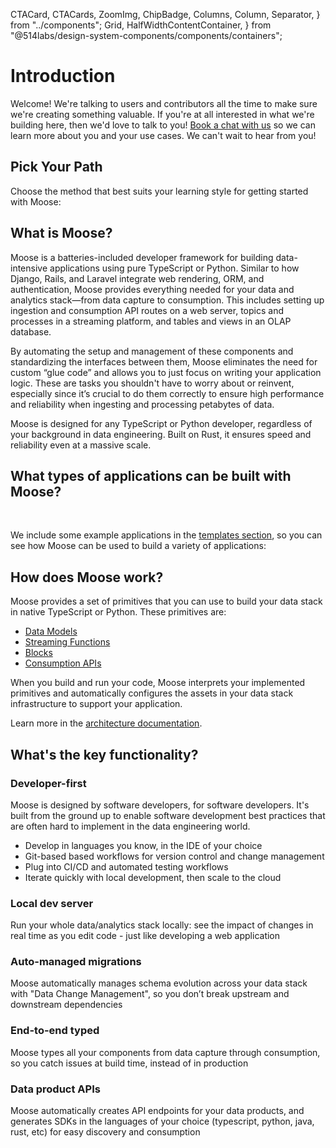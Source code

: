   CTACard,
  CTACards,
  ZoomImg,
  ChipBadge,
  Columns,
  Column,
  Separator,
} from "../components";
  Grid,
  HalfWidthContentContainer,
} from "@514labs/design-system-components/components/containers";

# Introduction

Welcome! We're talking
to users and contributors all the time to make sure we're creating something valuable. If you're at all
interested in what we're building here, then we'd love to talk to you!
[Book a chat with us](https://calendly.com/d/cmh5-nrj-9nc/talk-to-engineering) so we can learn more about you and your use cases. We can't wait to hear from you!

## Pick Your Path

Choose the method that best suits your learning style for getting started with Moose:

<CTACards>
  <CTACard
    title="Create a Moose Project"
    description="Get up and running with your own Moose project in minutes"
    ctaLink="/quickstart"
    ctaLabel="Quick Start"
    Icon={Zap}
    variant="gradient"
  />
  <CTACard
    title="Learn Step-by-Step"
    description="Build an end-to-end Moose app through a guided tutorial"
    ctaLink="/learn-moose"
    ctaLabel="Try Tutorial"
    Icon={GraduationCap}
    variant="gradient"
  />
</CTACards>

## What is Moose?

Moose is a batteries-included developer framework for building data-intensive applications using pure TypeScript or Python. Similar to how Django, Rails, and Laravel integrate web rendering, ORM, and authentication, Moose provides everything needed for your data and analytics stack—from data capture to consumption. This includes setting up ingestion and consumption API routes on a web server, topics and processes in a streaming platform, and tables and views in an OLAP database.

By automating the setup and management of these components and standardizing the interfaces between them, Moose eliminates the need for custom “glue code” and allows you to just focus on writing your application logic. These are tasks you shouldn't have to worry about or reinvent, especially since it’s crucial to do them correctly to ensure high performance and reliability when ingesting and processing petabytes of data.

Moose is designed for any TypeScript or Python developer, regardless of your background in data engineering. Built on Rust, it ensures speed and reliability even at a massive scale.

## What types of applications can be built with Moose?

<br />

<Columns>
  <Column
    heading="Embed Data Features in User-Facing Applications"
    body="Moose can be combined with your favorite front-end framework to embed
          data-intensive features in your products."
    list={[
      "Dynamic leaderboards",
      "Interactive charts",
      "Real-time metric feeds",
    ]}
    className="col-span-6 border-r"
  />
  <Column
    heading="Enterprise Data Platforms"
    body="Create a backend system for enterprise data products, such as BI
          software and data exploration tools, to deliver interactive data
          applications."
    list={[
      "Real-time Dashboards",
      "Observability & Log Monitoring",
      "Customer Data Platforms",
    ]}
    className="col-span-6"
  />
</Columns>

We include some example applications in the [templates section](/templates/product-analytics/), so you can see how Moose can be used to build a variety of applications:

<ChipBadge href="/templates/product-analytics" label="Product Analytics" />

## How does Moose work?

<ZoomImg src="/OVERVIEW-DIAGRAM.svg" />

Moose provides a set of primitives that you can use to build your data stack in native TypeScript or Python. These primitives are:

- [Data Models](/data-models)
- [Streaming Functions](/stream-processing)
- [Blocks](/db-processing)
- [Consumption APIs](/consumption-apis)

When you build and run your code, Moose interprets your implemented primitives and automatically configures the assets in your data stack infrastructure to support your application.

Learn more in the [architecture documentation](/architecture).

## What's the key functionality?

### Developer-first

Moose is designed by software developers, for software developers. It's built from the ground up to enable
software development best practices that are often hard to implement in the data engineering world.

- Develop in languages you know, in the IDE of your choice
- Git-based based workflows for version control and change management
- Plug into CI/CD and automated testing workflows
- Iterate quickly with local development, then scale to the cloud

### Local dev server

Run your whole data/analytics stack locally: see the impact of changes in real time as you edit code -
just like developing a web application

### Auto-managed migrations

Moose automatically manages schema evolution across your data stack with "Data Change Management", so you
don’t break upstream and downstream dependencies

### End-to-end typed

Moose types all your components from data capture through consumption, so you catch issues at build time,
instead of in production

### Data product APIs

Moose automatically creates API endpoints for your data products, and generates SDKs in the languages of
your choice (typescript, python, java, rust, etc) for easy discovery and consumption

